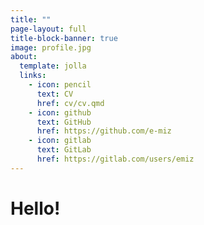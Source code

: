 ```yaml
---
title: ""
page-layout: full
title-block-banner: true
image: profile.jpg
about:
  template: jolla
  links:
    - icon: pencil
      text: CV
      href: cv/cv.qmd
    - icon: github
      text: GitHub
      href: https://github.com/e-miz
    - icon: gitlab
      text: GitLab
      href: https://gitlab.com/users/emiz
---
```


# Hello!


